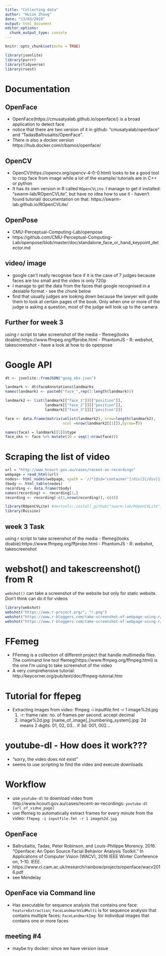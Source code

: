 ```yaml
---
title: "Collecting data"
author: "Huize Zhang"
date: "13/03/2019"
output: html_document
editor_options: 
  chunk_output_type: console
---
```


```r
knitr::opts_chunk$set(echo = TRUE)
```


```r
library(jsonlite)
library(purrr)
library(tidyverse)
library(rvest)
```

# Documentation
## OpenFace 
- OpenFace(https://cmusatyalab.github.io/openface/) is a broad application to detect face  
- notice that there are two version of it in github: "cmusatyalab/openface" and "TadasBaltrusaitis/OpenFace". 
- There is also a docker version  https://hub.docker.com/r/bamos/openface/

## OpenCV
- OpenCV(https://opencv.org/opencv-4-0-0.html) looks to be a good tool to crop face from image while a lot of the example/ tutorials are in C++ or python
- It has its own version in R called `ROpenCVLite`. I manage to get it installed: "swarm-lab/ROpenCVLite", but have no idea how to use it - haven't found tutorial/ documentation on that: https://swarm-lab.github.io/ROpenCVLite/

## OpenPose
- CMU-Perceptual-Computing-Lab/openpose
- https://github.com/CMU-Perceptual-Computing-Lab/openpose/blob/master/doc/standalone_face_or_hand_keypoint_detector.md

## video/ image
- google can't really recognise face if it is the case of 7 judges because faces are too small and the video is only 720p
- I manage to get the data from the faces that google recognised in a desiable format - see the chunk below
- find that usually judges are looking down because the lawyer will guide them to look at certain pages of the book. Only when one or more of the judge is asking a question, most of the judge will look up to the camera. 


## Further for week 3
using r script to take screenshot of the media 
- ffemeg(looks doable):https://www.ffmpeg.org/ffprobe.html 
- PhantomJS
- R: webshot, takescreenshot
- have a look at how to do openpose 

# Google API
```r

dt <- jsonlite::fromJSON("goog_oks.json")

landmark <- dt$faceAnnotations$landmarks
names(landmark) <- paste0("face_",rep(1:length(landmark)))

landmark2 <- list(landmark[["face_1"]][["position"]],
                  landmark[["face_2"]][["position"]],
                  landmark[["face_3"]][["position"]])

face <- data.frame(matrix(unlist(landmark2), nrow=length(landmark2), 
                          ncol =nrow(landmark2[[1]]),byrow=T))

names(face) = landmark[[1]]$type
face_oks <- face %>% mutate(ID = seq(1:nrow(face)))

```

# Scraping the list of video
```r
url = "http://www.hcourt.gov.au/cases/recent-av-recordings"
webpage = read_html(url)
nodes<- html_nodes(webpage, xpath = '//*[@id="container"]/div[3]/div[1]/table')
tbody <- html_table(nodes)
recording <- data.frame(tbody)
names(recording) <- recording[1,]
recording <- recording[-c(1,nrow(recording)),-c(4)]
```

```r
library(ROpenCVLite) #devtools::install_github("swarm-lab/ROpenCVLite")
library(Rvision)

```

## week 3 Task
using r script to take screenshot of the media 
- ffemeg(looks doable):https://www.ffmpeg.org/ffprobe.html 
- PhantomJS
- R: webshot, takescreenshot

# webshot() and takescreenshot() from R
`webshot()` can take a screenshot of the website but only for static website. Don't think can do it for videos

```r
library(webshot)
webshot("https://www.r-project.org/", "r.png")
webshot("https://www.r-bloggers.com/take-screenshot-of-webpage-using-r/", "rblogger.png")
webshot("https://www.r-bloggers.com/take-screenshot-of-webpage-using-r/", "rblogger.png", cliprect = "viewport")
```

# FFemeg 

- FFemeg is a collection of different project that handle multimedia files. The command line tool ffemeg(https://www.ffmpeg.org/ffmpeg.html) is the one I'm using to take screenshot of the video
- A very comprehensive tutorial: http://keycorner.org/pub/text/doc/ffmpeg-tutorial.htm

# Tutorial for ffepeg 

- Extracting images from video: ffmpeg -i inputfile.fmt -r 1 image%2d.jpg
  1) -r: frame rate: no. of frames per second: accept decimal
  2) image%2d.jpg: [name_of_image]_[numbering_system].jpg: 2d means 2 digits: 01, 02, 03... if 3d: 001, 002...

# youtube-dl - How does it work???

- "sorry, the video does not exist" 
- seems to use scripting to find the video and execute downloads

# Workflow

- use `youtube-dl` to download video from http://www.hcourt.gov.au/cases/recent-av-recordings: `youtube-dl [url_of_vidoe_page]` 
- use ffemeg to automatically extract frames for every minute from the video: `ffmpeg -i inputfile.fmt -r 1 image%2d.jpg` 

## OpenFace

- Baltrušaitis,	Tadas,	Peter	Robinson,	and	Louis-Philippe	Morency.	2016.	“Openface:	An	Open	Source	Facial	Behavior	Analysis	Toolkit.”	In	Applications	of	Computer	Vision	(WACV),	2016	IEEE	Winter	Conference	on,	1–10.	IEEE.
- https://www.cl.cam.ac.uk/research/rainbow/projects/openface/wacv2016.pdf
- see Mendelay

## OpenFace via Command line

- Has executable for sequence analysis that contains one face: `FeatureExtraction`; `FaceLandmarkVidMulti` is for sequence analysis that contains multiple faces; `FaceLandmarkImg`: for individual images that contains one or more faces 

## meeting #4
- maybe try docker: since we have version issue 

